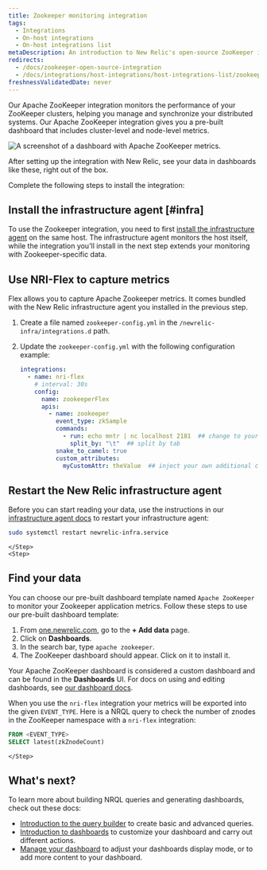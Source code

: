 ```yaml
---
title: Zookeeper monitoring integration
tags:
  - Integrations
  - On-host integrations
  - On-host integrations list
metaDescription: An introduction to New Relic's open-source ZooKeeper integration.
redirects:
  - /docs/zookeeper-open-source-integration
  - /docs/integrations/host-integrations/host-integrations-list/zookeeper-integration
freshnessValidatedDate: never
---
```




Our Apache ZooKeeper integration monitors the performance of your ZooKeeper clusters, helping you manage and synchronize your distributed systems. Our Apache ZooKeeper integration gives you a pre-built dashboard that includes cluster-level and node-level metrics. 

<img
    src={infrastructureApacheZooKeeperDashboard}
    title="Apache ZooKeeper dashboard landing page"
    alt="A screenshot of a dashboard with Apache ZooKeeper metrics."
/>

<figcaption>
After setting up the integration with New Relic, see your data in dashboards like these, right out of the box.
</figcaption>

Complete the following steps to install the integration:

<Steps>
    <Step>

## Install the infrastructure agent [#infra]

To use the Zookeeper integration, you need to first [install the infrastructure agent](/docs/infrastructure/install-infrastructure-agent/get-started/install-infrastructure-agent-new-relic/) on the same host. The infrastructure agent monitors the host itself, while the integration you'll install in the next step extends your monitoring with Zookeeper-specific data.
    </Step>
    <Step>

## Use NRI-Flex to capture metrics

Flex allows you to capture Apache Zookeeper metrics. It comes bundled with the New Relic infrastructure agent you installed in the previous step. 

1. Create a file named `zookeeper-config.yml` in the `/newrelic-infra/integrations.d` path.

2. Update the `zookeeper-config.yml` with the following configuration example:

    ```yml
    integrations:
      - name: nri-flex
        # interval: 30s
        config:
          name: zookeeperFlex
          apis:
            - name: zookeeper
              event_type: zkSample
              commands:
                - run: echo mntr | nc localhost 2181  ## change to your zookeeper server
                  split_by: "\t"  ## split by tab
              snake_to_camel: true
              custom_attributes:
                myCustomAttr: theValue  ## inject your own additional custom attributes
    ```   
        
    </Step>
    <Step>

## Restart the New Relic infrastructure agent 
Before you can start reading your data, use the instructions in our [infrastructure agent docs](/docs/infrastructure/install-infrastructure-agent/manage-your-agent/start-stop-restart-infrastructure-agent/) to restart your infrastructure agent:

  ```bash
  sudo systemctl restart newrelic-infra.service
  ```        
    </Step>
    <Step>

## Find your data

You can choose our pre-built dashboard template named `Apache ZooKeeper` to monitor your Zookeeper application metrics. Follow these steps to use our pre-built dashboard template:

1. From [one.newrelic.com](https://one.newrelic.com), go to the <DoNotTranslate>**+ Add data**</DoNotTranslate> page.
2. Click on <DoNotTranslate>**Dashboards**</DoNotTranslate>.
3. In the search bar, type `apache zookeeper`. 
4. The ZooKeeper dashboard should appear. Click on it to install it.

Your Apache ZooKeeper dashboard is considered a custom dashboard and can be found in the <DoNotTranslate>**Dashboards**</DoNotTranslate> UI. For docs on using and editing dashboards, see [our dashboard docs](/docs/query-your-data/explore-query-data/dashboards/introduction-dashboards).

When you use the `nri-flex` integration your metrics will be exported into the given `EVENT_TYPE`. Here is a NRQL query to check the number of znodes in the ZooKeeper namespace with a `nri-flex` integration:

```sql
FROM <EVENT_TYPE> 
SELECT latest(zkZnodeCount)
```


    </Step>
</Steps>

## What's next?

To learn more about building NRQL queries and generating dashboards, check out these docs:

* [Introduction to the query builder](/docs/query-your-data/explore-query-data/query-builder/introduction-query-builder) to create basic and advanced queries.
* [Introduction to dashboards](/docs/query-your-data/explore-query-data/dashboards/introduction-dashboards) to customize your dashboard and carry out different actions.
* [Manage your dashboard](/docs/query-your-data/explore-query-data/dashboards/manage-your-dashboard) to adjust your dashboards display mode, or to add more content to your dashboard.
